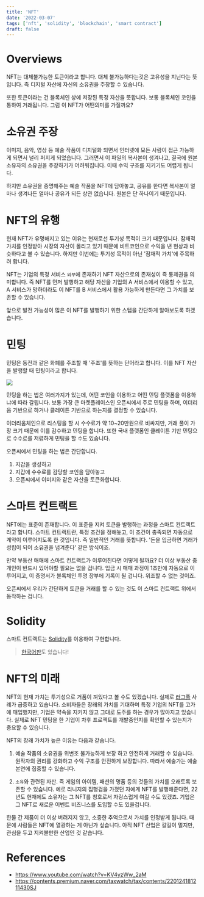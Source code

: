 ```yaml
---
title: 'NFT'
date: '2022-03-07'
tags: ['nft', 'solidity', 'blockchain', 'smart contract']
draft: false
---
```


# Overviews

NFT는 대체불가능한 토큰이라고 합니다. 대체 불가능하다는것은 고유성을 지닌다는 뜻입니다. 즉 디지털 자산에 자신의 소유권을 주장할 수 있습니다.

또한 토큰이라는 건 블록체인 상에 저장된 특정 자산을 뜻합니다. 보통 블록체인 코인을 통하여 거래됩니다. 그럼 이 NFT가 어떤의미를 가질까요?

# 소유권 주장

이미지, 음악, 영상 등 예술 작품이 디지털화 되면서 인터넷에 모든 사람이 접근 가능하게 되면서 널리 퍼지게 되었습니다. 그러면서 이 파일의 복사본이 생겨나고, 결국에 원본 소유자의 소유권을 주장하기가 어려워집니다. 이때 수익 구조를 지키기도 어렵게 됩니다.

하지만 소유권을 증명해주는 예술 작품을 NFT에 담아놓고, 공유를 한다면 복사본이 얼마나 생겨나든 얼마나 공유가 되든 상관 없습니다. 원본은 단 하나이기 때문입니다.

# NFT의 유행

현재 NFT가 유명해지고 있는 이유는 현재로선 투기성 목적이 크기 때문입니다. 잠재적 가치를 인정받아 시장의 자산이 몰리고 있기 때문에 비트코인으로 수익을 낸 현상과 비슷하다고 볼 수 있습니다. 하지만 이번에는 투기성 목적이 아닌 '잠재적 가치'에 주목하려 합니다.

NFT는 기업의 특정 서비스 `외부`에 존재하기 NFT 자산으로의 존재성이 즉 통제권을 의미합니다. 즉 NFT를 먼저 발행하고 해당 자산을 기업의 A 서비스에서 이용할 수 있고, A 서비스가 망하더라도 이 NFT를 B 서비스에서 활용 가능하게 만든다면 그 가치를 보존할 수 있습니다.

앞으로 발전 가능성이 많은 이 NFT를 발행하기 위한 스텝을 간단하게 알아보도록 하겠습니다.

# 민팅

민팅은 동전과 같은 화폐를 주조할 때 '주조'를 뜻하는 단어라고 합니다. 이를 NFT 자산을 발행할 때 민팅이라고 합니다.

![](/static/images/blog/nft-blockchain/1.jpeg)

민팅을 하는 법은 여러가지가 있는데, 어떤 코인을 이용하고 어떤 민팅 플랫폼을 이용하냐에 따라 갈립니다. 보통 가장 큰 마켓플레이스인 오픈씨에서 주로 민팅을 하며, 이더리움 기반으로 하거나 클레이튼 기반으로 하는지를 결정할 수 있습니다.

이더리움체인으로 리스팅을 할 시 수수료가 약 10~20만원으로 비싸지만, 거래 풀이 가장 크기 때문에 이를 감수하고 민팅을 합니다. 또한 국내 플랫폼인 클레이튼 기반 민팅으로 수수료를 저렴하게 민팅을 할 수도 있습니다.

오픈씨에서 민팅을 하는 법은 간단합니다.

1. 지갑을 생성하고
2. 지갑에 수수료를 감당할 코인을 담아놓고
3. 오픈씨에서 이미지와 같은 자산을 토큰화합니다.

# 스마트 컨트랙트

NFT에는 표준이 존재합니다. 이 표준을 지켜 토큰을 발행하는 과정을 스마트 컨트랙트라고 합니다. 스마트 컨트랙트란, 특정 조건을 정해놓고, 이 조건이 충족되면 자동으로 계약이 이루어지도록 한 것입니다. 즉 일반적인 거래를 뜻합니다. '돈을 입금하면 거래가 성립이 되어 소유권을 넘겨준다' 같은 방식이죠.

만약 부동산 매매에 스마트 컨트랙트가 이루어진다면 어떻게 될까요? 더 이상 부동산 중개인이 반드시 있어야할 필요는 없을 겁니다. 입금 시 매매 과정이 1초만에 자동으로 이루어지고, 이 증명서가 블록체인 투명 장부에 기록이 될 겁니다. 위조할 수 없는 것이죠.

오픈씨에서 우리가 간단하게 토큰을 거래를 할 수 있는 것도 이 스마트 컨트랙트 위에서 동작하는 겁니다.

# Solidity

스마트 컨트랙트는 [Solidity](https://docs.soliditylang.org/)를 이용하여 구현합니다.

> [한국어판](https://solidity-kr.readthedocs.io/ko/latest/)도 있습니다!

# NFT의 미래

NFT의 현재 가치는 투기성으로 거품이 껴있다고 볼 수도 있겠습니다. 실제로 [러그풀](https://byline.network/2022/01/1-25-2/) 사례가 급증하고 있습니다. 소비자들은 장래의 가치를 기대하며 특정 기업의 NFT를 고가에 매입했지만, 기업은 약속을 지키지 않고 그대로 도주를 하는 경우가 많아지고 있습니다. 실제로 NFT 민팅을 한 기업이 차후 프로젝트를 개발중인지를 확인할 수 있는지가 중요할 수 있습니다.

NFT의 장래 가치가 높은 이유는 다음과 같습니다.

1. 예술 작품의 소유권을 위변조 불가능하게 보장 하고 안전하게 거래할 수 있습니다. 원작자의 권리를 강화하고 수익 구조를 안전하게 보장합니다. 따라서 예술가는 예술 본연에 집중할 수 있습니다.

2. `소유`와 관련된 자산. 즉 게임의 아이템, 패션의 명품 등의 것들의 가치를 오래토록 보존할 수 있습니다. 예로 리니지의 집행검을 가졌던 자에게 NFT를 발행해준다면, 22년도 현재에도 소유자는 그 NFT를 칭호로서 자랑스럽게 여길 수도 있겠죠. 기업은 그 NFT로 새로운 이벤트 비즈니스를 도입할 수도 있을겁니다.

한물 간 제품이 더 이상 버려지지 않고, 소중한 추억으로서 가치를 인정받게 됩니다. 때문에 사람들은 NFT에 열광하는 게 아닌가 싶습니다. 아직 NFT 산업은 갈길이 멀지만, 관심을 두고 지켜볼만한 산업인 것 같습니다.

# References

- https://www.youtube.com/watch?v=KV4yzWw_2aM
- https://contents.premium.naver.com/taxwatch/tax/contents/220124181211430SJ
